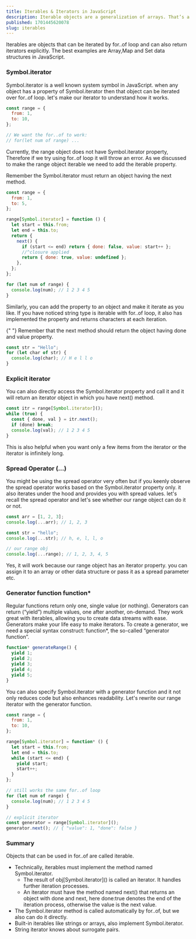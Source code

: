 ```yaml
---
title: Iterables & Iterators in JavaScript
description: Iterable objects are a generalization of arrays. That’s a concept that allows us to make any object useable in a for..of loop.
published: 1701445620078
slug: iterables
---
```


Iterables are objects that can be iterated by <Snippet>for..of</Snippet> loop and can also return iterators explicitly.
The best examples are <Snippet>Array</Snippet>,<Snippet>Map</Snippet> and <Snippet>Set</Snippet> data structures in JavaScript.

### Symbol.iterator

<Snippet>Symbol.iterator</Snippet> is a well known system symbol in JavaScript. when
any object has a property of <Snippet>Symbol.iterator</Snippet> then that object
can be iterated over <Snippet>for..of</Snippet> loop. let's make our iterator to
understand how it works.

```js showLineNumbers
const range = {
  from: 1,
  to: 10,
};

// We want the for..of to work:
// for(let num of range) ...
```

Currently, the range object does not have <Snippet>Symbol.iterator</Snippet> property, Therefore if we try using <Snippet>for..of</Snippet> loop it will throw an error. As we discussed to make the range object iterable we need to add the iterable property.

<Note>
  Remember the <Snippet>Symbol.iterator</Snippet> must return an object having
  the next method.
</Note>

```js showLineNumbers {6-16}
const range = {
  from: 1,
  to: 5,
};

range[Symbol.iterator] = function () {
  let start = this.from;
  let end = this.to;
  return {
    next() {
      if (start <= end) return { done: false, value: start++ };
      //^closure applied
      return { done: true, value: undefined };
    },
  };
};

for (let num of range) {
  console.log(num); // 1 2 3 4 5
}
```

Similarly, you can add the property to an object and make it iterate as you like. If you have noticed <Snippet>string</Snippet> type is iterable with <Snippet>for..of</Snippet> loop, it also has implemented the property and returns characters at each iteration.

<Note>
  {" "}
  Remember that the next method should return the object having
  <Snippet>done</Snippet> and <Snippet>value</Snippet> property.
</Note>

```js showLineNumbers {2}
const str = "Hello";
for (let char of str) {
  console.log(char); // H e l l o
}
```

### Explicit iterator

You can also directly access the <Snippet>Symbol.iterator</Snippet> property and call it and it will return an iterator object in which you have <Snippet>next()</Snippet> method.

```js showLineNumbers {1}
const itr = range[Symbol.iterator]();
while (true) {
  const { done, val } = itr.next();
  if (done) break;
  console.log(val); // 1 2 3 4 5
}
```

This is also helpful when you want only a few items from the iterator or the iterator is infinitely long.

### Spread Operator <Snippet>(...)</Snippet>

You might be using the spread operator very often but if you keenly observe the spread operator works based on the <Snippet>Symbol.iterator</Snippet> property only. it also iterates under the hood and provides you with spread values. let's recall the spread operator and let's see whether our <Snippet>range</Snippet> object can do it or not.

```js showLineNumbers
const arr = [1, 2, 3];
console.log(...arr); // 1, 2, 3

const str = "hello";
console.log(...str); // h, e, l, l, o

// our range obj
console.log(...range); // 1, 2, 3, 4, 5
```

Yes, it will work because our range object has an iterator property. you can assign it to an array or other data structure or pass it as a spread parameter etc.

### Generator function <Snippet>function\*</Snippet>

Regular functions return only one, single value (or nothing). Generators can return <Snippet>(“yield”)</Snippet> multiple values, one after another, on-demand. They work great with iterables, allowing you to create data streams with ease.
Generators make your life easy to make iterators. To create a generator, we need a special syntax construct: <Snippet>function\*</Snippet>, the so-called “generator function”.

```js showLineNumbers {1}
function* generateRange() {
  yield 1;
  yield 2;
  yield 3;
  yield 4;
  yield 5;
}
```

You can also specify <Snippet>Symbol.iterator</Snippet> with a generator function and it not only reduces code but also enhances readability.
Let's rewrite our range iterator with the generator function.

```js showLineNumbers {6-13}
const range = {
  from: 1,
  to: 10,
};

range[Symbol.iterator] = function* () {
  let start = this.from;
  let end = this.to;
  while (start <= end) {
    yield start;
    start++;
  }
};

// still works the same for..of loop
for (let num of range) {
  console.log(num); // 1 2 3 4 5
}

// explicit iterator
const generator = range[Symbol.iterator]();
generator.next(); // { "value": 1, "done": false }
```

### Summary

Objects that can be used in for..of are called iterable.

- Technically, iterables must implement the method named Symbol.iterator.
  - The result of <Snippet>obj[Symbol.iterator]\()</Snippet> is called an iterator. It handles further iteration processes.
  - An iterator must have the method named <Snippet>next()</Snippet> that returns an object with done and next, here done:true denotes the end of the iteration process, otherwise the value is the next value.
- The Symbol.iterator method is called automatically by for..of, but we also can do it directly.
- Built-in iterables like strings or arrays, also implement Symbol.iterator.
- String iterator knows about surrogate pairs.
